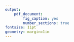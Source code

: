 ```yaml
---
output: 
    pdf_document:
        fig_caption: yes
        number_sections: true
fontsize: 11pt
geometry: margin=1in
---
```





\begin{table}[]
\centering
\caption{Possible Expectaion Errors}
\label{my-label}
\begin{tabular}{lllll}
                          &                             &                             & $Q1A_{t+1}$               &                             \\ \cline{2-5} 
\multicolumn{1}{l|}{}     & \multicolumn{1}{l|}{}       & \multicolumn{1}{l|}{Better} & \multicolumn{1}{l|}{Same} & \multicolumn{1}{l|}{Poorer} \\ \cline{2-5} 
\multicolumn{1}{l|}{}     & \multicolumn{1}{l|}{Better} & \multicolumn{1}{l|}{0}      & \multicolumn{1}{l|}{-1}   & \multicolumn{1}{l|}{-2}     \\ \cline{2-5} 
\multicolumn{1}{l|}{$Q1P_t$} & \multicolumn{1}{l|}{Same}   & \multicolumn{1}{l|}{1}      & \multicolumn{1}{l|}{0}    & \multicolumn{1}{l|}{-1}     \\ \cline{2-5} 
\multicolumn{1}{l|}{}     & \multicolumn{1}{l|}{Poorer} & \multicolumn{1}{l|}{2}      & \multicolumn{1}{l|}{1}    & \multicolumn{1}{l|}{0}      \\ \cline{2-5} 
\end{tabular}
\end{table}


\begin{table}[]
\centering
\caption{My caption}
\label{my-label}
\begin{tabular}{llrrr}
                          &                                &                             & $Q1A_{t+1}$               &                             \\ \cline{2-5} 
\multicolumn{1}{l|}{}     & \multicolumn{1}{l|}{}          & \multicolumn{1}{r|}{Better} & \multicolumn{1}{r|}{Same} & \multicolumn{1}{r|}{Poorer} \\ \cline{2-5} 
\multicolumn{1}{l|}{}     & \multicolumn{1}{l|}{E(Better)} & \multicolumn{1}{r|}{0}      & \multicolumn{1}{r|}{-1}   & \multicolumn{1}{r|}{-2}     \\ \cline{2-5} 
\multicolumn{1}{l|}{$Q1P_t$} & \multicolumn{1}{l|}{E(Same)}   & \multicolumn{1}{r|}{1}      & \multicolumn{1}{r|}{0}    & \multicolumn{1}{r|}{-1}     \\ \cline{2-5} 
\multicolumn{1}{l|}{}     & \multicolumn{1}{l|}{E(Poorer)} & \multicolumn{1}{r|}{2}      & \multicolumn{1}{r|}{1}    & \multicolumn{1}{r|}{0}      \\ \cline{2-5} 
\end{tabular}
\end{table}


\begin{table}[]
\caption{My caption}
\label{my-label}
\begin{tabular}{llrrr}
                          &                                &                             & Q1At+1                    &                             \\ \cline{2-5} 
\multicolumn{1}{l|}{}     & \multicolumn{1}{l|}{}          & \multicolumn{1}{r|}{Better} & \multicolumn{1}{r|}{Same} & \multicolumn{1}{r|}{Poorer} \\ \cline{2-5} 
\multicolumn{1}{l|}{}     & \multicolumn{1}{l|}{E(Better)} & \multicolumn{1}{r|}{0}      & \multicolumn{1}{r|}{-1}   & \multicolumn{1}{r|}{-2}     \\ \cline{2-5} 
\multicolumn{1}{l|}{Q1Pt} & \multicolumn{1}{l|}{E(Same)}   & \multicolumn{1}{r|}{1}      & \multicolumn{1}{r|}{0}    & \multicolumn{1}{r|}{-1}     \\ \cline{2-5} 
\multicolumn{1}{l|}{}     & \multicolumn{1}{l|}{E(Poorer)} & \multicolumn{1}{r|}{2}      & \multicolumn{1}{r|}{1}    & \multicolumn{1}{r|}{0}      \\ \cline{2-5} 
\end{tabular}
\end{table}



\begin{tabular}{ |p{4cm}|p{3cm}|p{3cm}|p{3cm}|p{3cm}| }
 \hline
 \multicolumn{4}{|c|}{Sector} \\
 \hline
 Survey Question & Manufacturing & Construction & Trade & Services\\
 \hline
 Business Conditions   & X  & X &  X & X \\
 Activity & X  & X &  X & X\\
 Employment & X  & X &  X & X\\
 Profitability    &   & X &  X & X\\
 Orders Placed & X  &  &  X & \\
 \hline
\end{tabular}



\begin{table}[] 
\centering
\caption{Survey Questions used by Sector}
\label{my-label}
\begin{tabular}{lrrrr}
\hline
\multicolumn{1}{|l|}{Survey Question}     & \multicolumn{1}{r|}{Manufacturing} & \multicolumn{1}{r|}{Construction} & 
\multicolumn{1}{r|}{Trade} & \multicolumn{1}{l|}{Services} \\ \hline
\multicolumn{1}{|l|}{Business Conditions} & \multicolumn{1}{r|}{X}             & \multicolumn{1}{r|}{X}            & \multicolumn{1}{r|}{X}     & \multicolumn{1}{r|}{X}        \\ \hline
\multicolumn{1}{|l|}{Activity}            & \multicolumn{1}{r|}{X}             & \multicolumn{1}{r|}{X}            & \multicolumn{1}{r|}{X}     & \multicolumn{1}{r|}{X}        \\ \hline
\multicolumn{1}{|l|}{Employment}          & \multicolumn{1}{r|}{X}             & \multicolumn{1}{r|}{X}            & \multicolumn{1}{r|}{X}     & \multicolumn{1}{r|}{X}        \\ \hline
\multicolumn{1}{|l|}{Profitability}       & \multicolumn{1}{r|}{}              & \multicolumn{1}{r|}{X}            & \multicolumn{1}{r|}{X}     & \multicolumn{1}{r|}{X}        \\ \hline
\multicolumn{1}{|l|}{Orders Placed}       & \multicolumn{1}{r|}{X}             & \multicolumn{1}{r|}{}             & \multicolumn{1}{r|}{X}     & \multicolumn{1}{r|}{}         \\ \hline
\end{tabular}
\end{table}



\begin{table}[]
\centering
\caption{Survey Questions used by Sector}
\label{my-label}
\begin{tabular}{|l|r|r|r|r|}
\hline
\textbf{Survey Question} & \textbf{Manufacturing} & \textbf{Construction} & \textbf{Trade} & \multicolumn{1}{l|}{\textbf{Services}} \\ \hline
Business Conditions      & X                      & X                     & X              & X                                      \\ \hline
Activity                 & X                      & X                     & X              & X                                      \\ \hline
Employment               & X                      & X                     & X              & X                                      \\ \hline
Profitability            &                        & X                     & X              & X                                      \\ \hline
Orders Placed            & X                      &                       & X              &                                        \\ \hline
\end{tabular}
\end{table}



\begin{table}[ht]
\centering
\caption{Concordance Statistics} 
\scalebox{0.8}{
\begin{tabular}{rllllllll}
  \hline
  & \multicolumn{4}{c}{  SARB Cycle  } & \multicolumn{4}{c}{ RGDP Growth cycle }\\ \hline
  & Activity & Confidence & BER\_BCI & SACCI\_BCI & Activity & Confidence & BER\_BCI & SACCI\_BCI \\ 
  lag=0 & 0.684**  & 0.653*  & 0.579  & 0.653*  & 0.768*** & 0.653**  & 0.663**  & 0.632**  \\ 
  lag=1 & 0.695**  & 0.705**  & 0.611*  & 0.684**  & 0.8*** & 0.684**  & 0.674**  & 0.558  \\ 
  lag=2 & 0.705*** & 0.716**  & 0.642*  & 0.716*** & 0.684*** & 0.674**  & 0.642**  & 0.505  \\ 
  lag=3 & 0.695**  & 0.705*** & 0.611*  & 0.695*** & 0.526  & 0.621*  & 0.568  & 0.463  \\ 
   \hline
\end{tabular}
}
\end{table}
